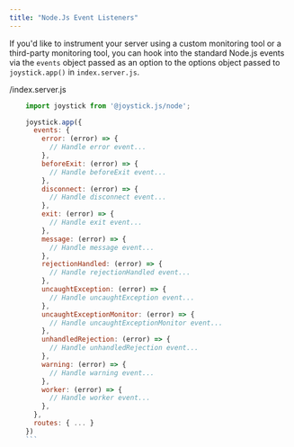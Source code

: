 ```yaml
---
title: "Node.Js Event Listeners"
---
```



If you'd like to instrument your server using a custom monitoring tool or a third-party monitoring tool, you can hook into the standard Node.js events via the `events` object passed as an option to the options object passed to `joystick.app()` in `index.server.js`.

/index.server.js

```js
    import joystick from '@joystick.js/node';

    joystick.app({
      events: {
        error: (error) => {
          // Handle error event...
        },
        beforeExit: (error) => {
          // Handle beforeExit event...
        },
        disconnect: (error) => {
          // Handle disconnect event...
        },
        exit: (error) => {
          // Handle exit event...
        },
        message: (error) => {
          // Handle message event...
        },
        rejectionHandled: (error) => {
          // Handle rejectionHandled event...
        },
        uncaughtException: (error) => {
          // Handle uncaughtException event...
        },
        uncaughtExceptionMonitor: (error) => {
          // Handle uncaughtExceptionMonitor event...
        },
        unhandledRejection: (error) => {
          // Handle unhandledRejection event...
        },
        warning: (error) => {
          // Handle warning event...
        },
        worker: (error) => {
          // Handle worker event...
        },
      },
      routes: { ... }
    })
    ```

